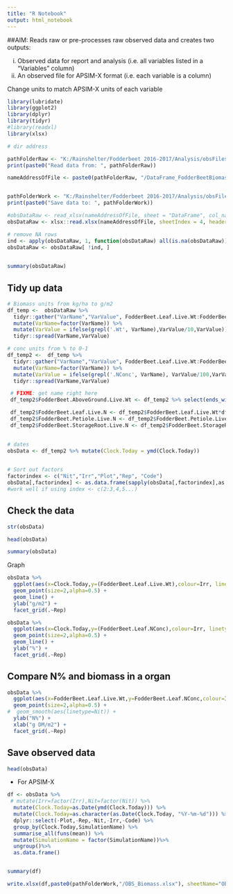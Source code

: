 ```yaml
---
title: "R Notebook"
output: html_notebook
---
```

##AIM:
Reads raw or pre-processes raw observed data and creates two outputs:

(i) Observed data for report and analysis (i.e. all variables listed in a "Variables" column)
(ii) An observed file for APSIM-X format (i.e. each variable is a column)

Change units to match APSIM-X units of each variable

```r
library(lubridate)
library(ggplot2)
library(dplyr)
library(tidyr)
#library(readxl)
library(xlsx)
```

```r

# dir address

pathFolderRaw <- "K:/Rainshelter/Fodderbeet 2016-2017/Analysis/obsFiles_PreProc" # where to read from
print(paste0("Read data from: ", pathFolderRaw))

nameAddressOfFile <- paste0(pathFolderRaw, "/DataFrame_FodderBeetBiomass.xlsx")



```

```r
pathFolderWork <- "K:/Rainshelter/Fodderbeet 2016-2017/Analysis/obsFiles_ForAPSIM"  # where to save to
print(paste0("Save data to: ", pathFolderWork))
```
```r
#obsDataRaw <- read_xlsx(nameAddressOfFile, sheet = "DataFrame", col_names = TRUE)
obsDataRaw <- xlsx::read.xlsx(nameAddressOfFile, sheetIndex = 4, header = TRUE, startRow = 4 )

# remove NA rows 
ind <- apply(obsDataRaw, 1, function(obsDataRaw) all(is.na(obsDataRaw)))
obsDataRaw <- obsDataRaw[ !ind, ]

 
summary(obsDataRaw)
```


## Tidy up data
```r


# Biomass units from kg/ha to g/m2
df_temp <-  obsDataRaw %>%
  tidyr::gather("VarName","VarValue", FodderBeet.Leaf.Live.Wt:FodderBeet.Leaf.LAI) %>% 
  mutate(VarName=factor(VarName)) %>%
  mutate(VarValue = ifelse(grepl('.Wt', VarName),VarValue/10,VarValue)) %>% # 
  tidyr::spread(VarName,VarValue)

# conc units from % to 0-1
df_temp2 <-  df_temp %>%
  tidyr::gather("VarName","VarValue", FodderBeet.Leaf.Live.Wt:FodderBeet.Leaf.LAI) %>% 
  mutate(VarName=factor(VarName)) %>%
  mutate(VarValue = ifelse(grepl('.NConc', VarName), VarValue/100,VarValue)) %>% # 
  tidyr::spread(VarName,VarValue)

 # FIXME: get name right here
 df_temp2$FodderBeet.AboveGround.Live.Wt <- df_temp2 %>% select(ends_with(".Live.Wt")) %>% rowSums()

 df_temp2$FodderBeet.Leaf.Live.N <- df_temp2$FodderBeet.Leaf.Live.Wt*df_temp$FodderBeet.Leaf.NConc
 df_temp2$FodderBeet.Petiole.Live.N <- df_temp2$FodderBeet.Petiole.Live.Wt*df_temp$FodderBeet.Petiole.NConc
 df_temp2$FodderBeet.StorageRoot.Live.N <- df_temp2$FodderBeet.StorageRoot.Live.Wt*df_temp$FodderBeet.StorageRoot.NConc

 
# dates
obsData <- df_temp2 %>% mutate(Clock.Today = ymd(Clock.Today)) 
 

# Sort out factors
factorindex <- c("Nit","Irr","Plot","Rep", "Code")
obsData[,factorindex] <- as.data.frame(sapply(obsData[,factorindex],as.factor))
#work well if using index <- c(2:3,4,5...)
```

## Check the data

```r
str(obsData)
```


```r
head(obsData)
```

```r
summary(obsData)
```
Graph

```r
obsData %>%
  ggplot(aes(x=Clock.Today,y=(FodderBeet.Leaf.Live.Wt),colour=Irr, linetype=Nit,shape=Nit)) +
  geom_point(size=2,alpha=0.5) +
  geom_line() +
  ylab("g/m2") +
  facet_grid(.~Rep)
```

```r
obsData %>%
  ggplot(aes(x=Clock.Today,y=(FodderBeet.Leaf.NConc),colour=Irr, linetype=Nit,shape=Nit)) +
  geom_point(size=2,alpha=0.5) +
  geom_line() +
  ylab("%") +
  facet_grid(.~Rep)
```
## Compare N% and biomass in a organ
```r
obsData %>%
  ggplot(aes(x=FodderBeet.Leaf.Live.Wt,y=FodderBeet.Leaf.NConc,colour=Irr, shape=Nit)) +
  geom_point(size=2,alpha=0.5) +
#  geom_smooth(aes(linetype=Nit)) +
  ylab("N%") +
  xlab("g DM/m2") +
  facet_grid(.~Rep)
```

## Save observed data

```r
head(obsData)

```

- For APSIM-X
```r

df <- obsData %>%
 # mutate(Irr=factor(Irr),Nit=factor(Nit)) %>%
  mutate(Clock.Today=as.Date(ymd(Clock.Today))) %>%
  mutate(Clock.Today=as.character(as.Date(Clock.Today, "%Y-%m-%d"))) %>%
  dplyr::select(-Plot,-Rep,-Nit,-Irr,-Code) %>%
  group_by(Clock.Today,SimulationName) %>%
  summarise_all(funs(mean)) %>%
  mutate(SimulationName = factor(SimulationName))%>%
  ungroup()%>%
  as.data.frame()


summary(df)

write.xlsx(df,paste0(pathFolderWork,"/OBS_Biomass.xlsx"), sheetName="OBS", row.names = FALSE) 
```


